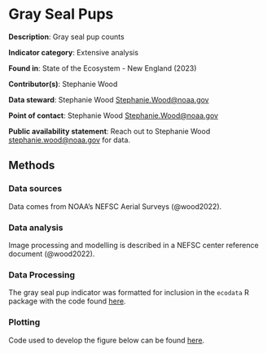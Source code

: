 # Gray Seal Pups

**Description**: Gray seal pup counts 
 

**Indicator category**: Extensive analysis

**Found in**: State of the Ecosystem - New England (2023)

**Contributor(s)**: Stephanie Wood
  
**Data steward**: Stephanie Wood <Stephanie.Wood@noaa.gov>
  
**Point of contact**: Stephanie Wood <Stephanie.Wood@noaa.gov>
  
**Public availability statement**: Reach out to Stephanie Wood <stephanie.wood@noaa.gov> for data. 


## Methods

### Data sources

Data comes from NOAA's NEFSC Aerial Surveys (@wood2022).

### Data analysis

Image processing and modelling is described in a NEFSC center reference document (@wood2022). 

### Data Processing

The gray seal pup indicator was formatted for inclusion in the `ecodata` R package with the code found [here](https://github.com/NOAA-EDAB/ecodata/blob/master/data-raw/get_sealpups.R).

### Plotting

Code used to develop the figure below can be found [here](https://raw.githubusercontent.com/NOAA-EDAB/ecodata/master/chunk-scripts/macrofauna_NE.Rmd-seal-pups.R).

```r
```

